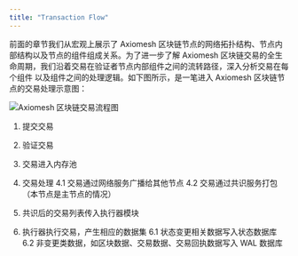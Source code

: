 ```yaml
---
title: "Transaction Flow"
---
```


前面的章节我们从宏观上展示了 Axiomesh 区块链节点的网络拓扑结构、节点内部结构以及节点的组件组成关系。为了进一步了解 Axiomesh 区块链交易的全生命周期，我们沿着交易在验证者节点内部组件之间的流转路径，深入分析交易在每个组件
以及组件之间的处理逻辑。如下图所示，是一笔进入 Axiomesh 区块链节点的交易处理示意图：


![Axiomesh 区块链交易流程图](../../images/system-design/axiomesh-ledger-tx-flow-cn.png)

1. 提交交易

2. 验证交易

3. 交易进入内存池

4. 交易处理
    4.1 交易通过网络服务广播给其他节点
    4.2 交易通过共识服务打包（本节点是主节点的情况）

5. 共识后的交易列表传入执行器模块

6. 执行器执行交易，产生相应的数据集
    6.1 状态变更相关数据写入状态数据库
    6.2 非变更类数据，如区块数据、交易数据、交易回执数据写入 WAL 数据库

